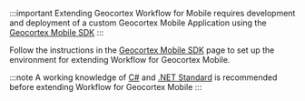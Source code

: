 :::important
Extending Geocortex Workflow for Mobile requires development and deployment of a custom Geocortex Mobile Application using the [Geocortex Mobile SDK](../../mobile/sdk-overview.mdx)
:::

Follow the instructions in the [Geocortex Mobile SDK](../sdk-mobile-overview.mdx) page to set up the environment for extending Workflow for Geocortex Mobile.

:::note
A working knowledge of [C#](https://docs.microsoft.com/en-ca/dotnet/csharp/) and [.NET Standard](https://dotnet.microsoft.com/platform/dotnet-standard) is recommended before extending Workflow for Geocortex Mobile
:::
